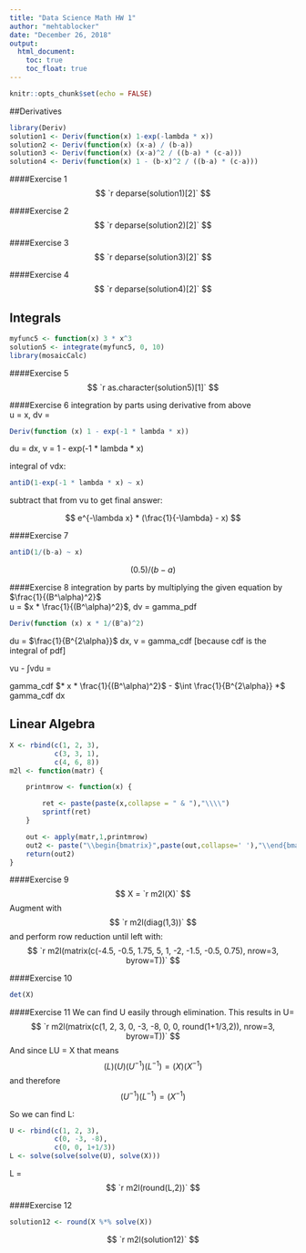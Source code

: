 ---
title: "Data Science Math HW 1"
author: "mehtablocker"
date: "December 26, 2018"
output:
  html_document:
    toc: true
    toc_float: true
---

```{r setup, include=FALSE}
knitr::opts_chunk$set(echo = FALSE)
```

  
##Derivatives

```{r include=F}
library(Deriv)
solution1 <- Deriv(function(x) 1-exp(-lambda * x))
solution2 <- Deriv(function(x) (x-a) / (b-a))
solution3 <- Deriv(function(x) (x-a)^2 / ((b-a) * (c-a)))
solution4 <- Deriv(function(x) 1 - (b-x)^2 / ((b-a) * (c-a)))
```

####Exercise 1
$$ `r deparse(solution1)[2]` $$

####Exercise 2
$$ `r deparse(solution2)[2]` $$

####Exercise 3
$$ `r deparse(solution3)[2]` $$

####Exercise 4
$$ `r deparse(solution4)[2]` $$

  
## Integrals

```{r include=F}
myfunc5 <- function(x) 3 * x^3
solution5 <- integrate(myfunc5, 0, 10)
library(mosaicCalc)
```

####Exercise 5
$$ `r as.character(solution5)[1]` $$

####Exercise 6
integration by parts using derivative from above  
u = x, dv = 
```{r echo=T}
Deriv(function (x) 1 - exp(-1 * lambda * x))
```

du = dx, v = 1 - exp(-1 * lambda * x)  
  
integral of vdx:
```{r echo=T}
antiD(1-exp(-1 * lambda * x) ~ x)
```

subtract that from vu to get final answer:

$$ e^{-\lambda x} * (\frac{1}{-\lambda} - x) $$

####Exercise 7
```{r echo = T}
antiD(1/(b-a) ~ x)
```

$$ (0.5) / (b-a) $$

####Exercise 8
integration by parts by multiplying the given equation by $\frac{1}{(B^\alpha)^2}$  
u = $x * \frac{1}{(B^\alpha)^2}$, dv = gamma_pdf

```{r echo=T}
Deriv(function (x) x * 1/(B^a)^2)
```

du = $\frac{1}{B^{2\alpha}}$ dx, v = gamma_cdf [because cdf is the integral of pdf]  
  
vu - $\int$vdu =  
  
gamma_cdf $* x * \frac{1}{(B^\alpha)^2}$ - $\int \frac{1}{B^{2\alpha}} *$ gamma_cdf dx

  
## Linear Algebra

```{r echo=F}
X <- rbind(c(1, 2, 3),
           c(3, 3, 1),
           c(4, 6, 8))
m2l <- function(matr) {

    printmrow <- function(x) {

        ret <- paste(paste(x,collapse = " & "),"\\\\")
        sprintf(ret)
    }

    out <- apply(matr,1,printmrow)
    out2 <- paste("\\begin{bmatrix}",paste(out,collapse=' '),"\\end{bmatrix}")
    return(out2)
}
```

####Exercise 9
$$ X = `r m2l(X)` $$
Augment with
$$ `r m2l(diag(1,3))` $$
and perform row reduction until left with:
$$ `r m2l(matrix(c(-4.5, -0.5, 1.75, 5, 1, -2, -1.5, -0.5, 0.75), nrow=3, byrow=T))` $$

####Exercise 10
```{r echo=T}
det(X)
```

####Exercise 11
We can find U easily through elimination.
This results in U=
$$ `r m2l(matrix(c(1, 2, 3, 0, -3, -8, 0, 0, round(1+1/3,2)), nrow=3, byrow=T))` $$
And since LU = X that means  
$$ (L)(U)(U^{-1})(L^{-1}) = (X)(X^{-1})$$
and therefore  
$$ (U^{-1})(L^{-1}) = (X^{-1})$$

So we can find L:
```{r echo=T}
U <- rbind(c(1, 2, 3),
           c(0, -3, -8),
           c(0, 0, 1+1/3))
L <- solve(solve(solve(U), solve(X)))
```
L = 
$$ `r m2l(round(L,2))` $$

####Exercise 12
```{r echo=T}
solution12 <- round(X %*% solve(X))
```
$$ `r m2l(solution12)` $$